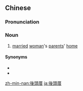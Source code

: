 {{also|后头厝}}
==Chinese==
{{zh-forms|s=后头厝|type=21}}

===Pronunciation===
{{zh-pron
|mn=āu-thâu-chhù
|cat=n
}}

===Noun===
{{zh-noun}}

# {{lb|zh|Min Nan}} [[married]] [[woman]]'s [[parent]]s' [[home]]

====Synonyms====
* {{zh-l|後頭}}
* {{zh-l|娘家}}

[[zh-min-nan:後頭厝]]
[[ja:後頭厝]]